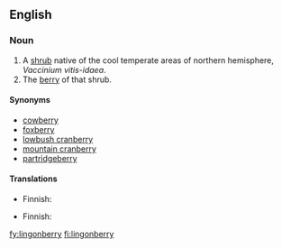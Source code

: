 {{wikipedia|vaccinium vitis-idaea}}
==English==

===Noun===
{{en-noun|lingonberries}}

# A [[shrub]] native of the cool temperate areas of northern hemisphere, ''Vaccinium vitis-idaea''.
# The [[berry]] of that shrub.

====Synonyms====
*[[cowberry]]
*[[foxberry]]
*[[lowbush cranberry]]
*[[mountain cranberry]]
*[[partridgeberry]] 

====Translations====
{{trans-top|shrub}}
*Finnish: {{t+|fi|puolukka}}
{{trans-mid}}
{{trans-bottom}}

{{trans-top|berry}}
*Finnish: {{t+|fi|puolukka}}
{{trans-mid}}
{{trans-bottom}}

[[fy:lingonberry]]
[[fi:lingonberry]]